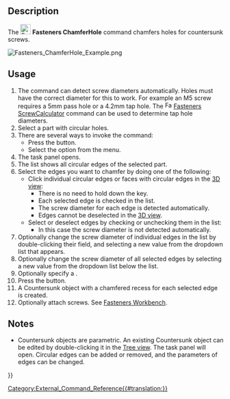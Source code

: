 <languages/>
<translate>

<!--T:1-->
{{Docnav
|
|
|[[Fasteners_Workbench|Fasteners]]
|IconL=
|IconR=
|IconC=Fasteners_workbench_icon.svg
}}

<!--T:2-->
{{VeryImportantMessage|This command is obsolete, it is not available in {{VersionPlus|0.5.13}}. Use [[PartDesign_Hole|PartDesign Hole]] instead.}}

<!--T:3-->
{{GuiCommand
|Name=Fasteners ChamferHole
|MenuLocation=Fasteners → Make countersunk
|Workbenches=[[Fasteners_Workbench|Fasteners]]
}}

==Description== <!--T:4-->

<!--T:5-->
The [[Image:Fasteners_ChamferHole.svg|24px]] '''Fasteners ChamferHole''' command chamfers holes for countersunk screws.

</translate>
[[Image:Fasteners_ChamferHole_Example.png]]
<translate>
<!--T:6-->
{{Caption|Chamfered holes for countersunk screws}}

==Usage== <!--T:7-->

<!--T:8-->
# The command can detect screw diameters automatically. Holes must have the correct diameter for this to work. For example an M5 screw requires a 5mm pass hole or a 4.2mm tap hole. The [[Image:Fasteners_ScrewCalculator.svg|16px]] [[Fasteners_ScrewCalculator|Fasteners ScrewCalculator]] command can be used to determine tap hole diameters.
# Select a part with circular holes.
# There are several ways to invoke the command:
#* Press the {{Button|[[Image:Fasteners_ChamferHole.svg|16px]] [[Fasteners_ChamferHole|Make countersunk]]}} button.
#* Select the {{MenuCommand|Fasteners → [[Image:Fasteners_ChamferHole.svg|16px]] Make countersunk}} option from the menu.
# The {{MenuCommand|Chamfer holes for countersunk screws}} task panel opens.
# The {{MenuCommand|Edges to chamfer}} list shows all circular edges of the selected part.
# Select the edges you want to chamfer by doing one of the following:
#* Click individual circular edges or faces with circular edges in the [[3D_view|3D view]]:
#** There is no need to hold down the {{KEY|Ctrl}} key.
#** Each selected edge is checked in the {{MenuCommand|Edges to chamfer}} list.
#** The screw diameter for each edge is detected automatically.
#** Edges cannot be deselected in the [[3D_view|3D view]].
#* Select or deselect edges by checking or unchecking them in the {{MenuCommand|Edges to chamfer}} list:
#** In this case the screw diameter is not detected automatically.
# Optionally change the screw diameter of individual edges in the {{MenuCommand|Edges to chamfer}} list by double-clicking their {{MenuCommand|Diameter}} field, and selecting a new value from the dropdown list that appears.
# Optionally change the screw diameter of all selected edges by selecting a new value from the {{MenuCommand|Diameter}} dropdown list below the {{MenuCommand|Edges to chamfer}} list.
# Optionally specify a {{MenuCommand|Screw type}}.
# Press the {{Button|OK}} button.
# A Countersunk object with a chamfered recess for each selected edge is created.
# Optionally attach screws. See [[Fasteners_Workbench#Usage|Fasteners Workbench]].

==Notes== <!--T:9-->

<!--T:10-->
* Countersunk objects are parametric. An existing Countersunk object can be edited by double-clicking it in the [[Tree_view|Tree view]]. The {{MenuCommand|Chamfer holes for countersunk screws}} task panel will open. Circular edges can be added or removed, and the parameters of edges can be changed.


<!--T:11-->
{{Docnav
|
|
|[[Fasteners_Workbench|Fasteners]]
|IconL=
|IconR=
|IconC=Fasteners_workbench_icon.svg
}}

</translate>
[[Category:External_Command_Reference{{#translation:}}]]
{{Fasteners_Tools_navi{{#translation:}}}}